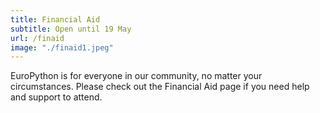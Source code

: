 ```yaml
---
title: Financial Aid
subtitle: Open until 19 May
url: /finaid
image: "./finaid1.jpeg"
---
```

EuroPython is for everyone in our community, no matter your circumstances.
Please check out the Financial Aid page if you need help and support to attend.
